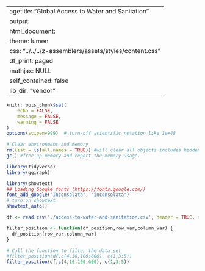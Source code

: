 
---
agetitle: "Global Access to Water and Sanitation"
output: 
  html_document:
    theme: lumen
    css: "../../../z-assemblers/assets/styles/content.css"
    df_print: paged
    mathjax: NULL
    self_contained: false
    lib_dir: "vendor"
---
```r

knitr::opts_chunk$set(
	echo = FALSE,
	message = FALSE,
	warning = FALSE
)
options(scipen=999)  # turn-off scientific notation like 1e+48

# Clear environment and memory
rm(list = ls(all.names = TRUE)) #will clear all objects includes hidden objects.
gc() #free up memory and report the memory usage.

library(tidyverse)
library(ggiraph)

library(showtext)
## Loading Google fonts (https://fonts.google.com/)
font_add_google("Inconsolata", "inconsolata")
# turn on showtext
showtext_auto()

```


```r

df <- read.csv('./access-to-water-and-sanitation.csv', header = TRUE, stringsAsFactors = FALSE)

```

```r

filter_position <- function(df_position,row_var,column_var) {
  df_position[row_var,column_var]
}

# Call the function to filter the data set 
#filter_position(df,c(4,10,100:600), c(1,3:5))
filter_position(df,c(4,10,100,600), c(1,3,5))
```


